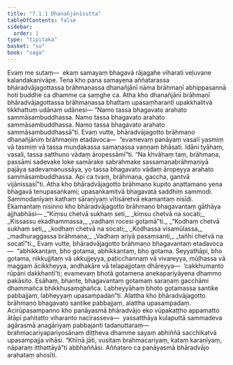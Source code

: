 ```yaml
---
title: "7.1.1 Dhanañjānīsutta"
tableOfContents: false
sidebar:
  order: 1
type: "tipitaka"
basket: "su"
book: "saga"
---
```



<DynamicBreadcrumb />

<Division number="187" book="saga">

<Paragraph number="1131" book="saga">
Evaṃ me sutaṃ—  ekaṃ samayaṃ bhagavā rājagahe viharati veḷuvane kalandakanivāpe. Tena kho pana samayena aññatarassa bhāradvājagottassa brāhmaṇassa dhanañjānī nāma brāhmaṇī abhippasannā hoti buddhe ca dhamme ca saṃghe ca. Atha kho dhanañjānī brāhmaṇī bhāradvājagottassa brāhmaṇassa bhattaṃ upasaṃharantī upakkhalitvā tikkhattuṃ udānaṃ udānesi—
</Paragraph>

<Paragraph number="1132" book="saga">
“Namo tassa bhagavato arahato sammāsambuddhassa.
</Paragraph>

<Paragraph number="1133" book="saga">
Namo tassa bhagavato arahato sammāsambuddhassa.
</Paragraph>

<Paragraph number="1134" book="saga">
Namo tassa bhagavato arahato sammāsambuddhassā”ti.
</Paragraph>

<Paragraph number="1135" book="saga">
Evaṃ vutte, bhāradvājagotto brāhmaṇo dhanañjāniṃ brāhmaṇiṃ etadavoca—  “evamevaṃ panāyaṃ vasalī yasmiṃ vā tasmiṃ vā tassa muṇḍakassa samaṇassa vaṇṇaṃ bhāsati. Idāni tyāhaṃ, vasali, tassa satthuno vādaṃ āropessāmī”ti. “Na khvāhaṃ taṃ, brāhmaṇa, passāmi sadevake loke samārake sabrahmake sassamaṇabrāhmaṇiyā pajāya sadevamanussāya, yo tassa bhagavato vādaṃ āropeyya arahato sammāsambuddhassa. Api ca tvaṃ, brāhmaṇa, gaccha, gantvā vijānissasī”ti.
</Paragraph>

<Paragraph number="1136" book="saga">
Atha kho bhāradvājagotto brāhmaṇo kupito anattamano yena bhagavā tenupasaṅkami; upasaṅkamitvā bhagavatā saddhiṃ sammodi. Sammodanīyaṃ kathaṃ sāraṇīyaṃ vītisāretvā ekamantaṃ nisīdi. Ekamantaṃ nisinno kho bhāradvājagotto brāhmaṇo bhagavantaṃ gāthāya ajjhabhāsi—
</Paragraph>

<Paragraph number="1137" type="verses" book="saga">
_“Kiṃsu chetvā sukhaṃ seti,_  
_kiṃsu chetvā na socati;_  
_Kissassu ekadhammassa,_  
_vadhaṃ rocesi gotamā”ti._  

</Paragraph>

<Paragraph number="1138" type="verses" book="saga">
_“Kodhaṃ chetvā sukhaṃ seti,_  
_kodhaṃ chetvā na socati;_  
_Kodhassa visamūlassa,_  
_madhuraggassa brāhmaṇa;_  
_Vadhaṃ ariyā pasaṃsanti,_  
_tañhi chetvā na socatī”ti._  

</Paragraph>

<Paragraph number="1139" book="saga">
Evaṃ vutte, bhāradvājagotto brāhmaṇo bhagavantaṃ etadavoca—  “abhikkantaṃ, bho gotama, abhikkantaṃ, bho gotama. Seyyathāpi, bho gotama, nikkujjitaṃ vā ukkujjeyya, paṭicchannaṃ vā vivareyya, mūḷhassa vā maggaṃ ācikkheyya, andhakāre vā telapajjotaṃ dhāreyya—  ‘cakkhumanto rūpāni dakkhantī’ti; evamevaṃ bhotā gotamena anekapariyāyena dhammo pakāsito. Esāhaṃ, bhante, bhagavantaṃ gotamaṃ saraṇaṃ gacchāmi dhammañca bhikkhusaṃghañca. Labheyyāhaṃ bhoto gotamassa santike pabbajjaṃ, labheyyaṃ upasampadan”ti.
</Paragraph>

<Paragraph number="1140" book="saga">
Alattha kho bhāradvājagotto brāhmaṇo bhagavato santike pabbajjaṃ, alattha upasampadaṃ. Acirūpasampanno kho panāyasmā bhāradvājo eko vūpakaṭṭho appamatto ātāpī pahitatto viharanto nacirasseva—  yassatthāya kulaputtā sammadeva agārasmā anagāriyaṃ pabbajanti tadanuttaraṃ—  brahmacariyapariyosānaṃ diṭṭheva dhamme sayaṃ abhiññā sacchikatvā upasampajja vihāsi. “Khīṇā jāti, vusitaṃ brahmacariyaṃ, kataṃ karaṇīyaṃ, nāparaṃ itthattāyā”ti abbhaññāsi. Aññataro ca panāyasmā bhāradvājo arahataṃ ahosīti.
</Paragraph>
</Division>